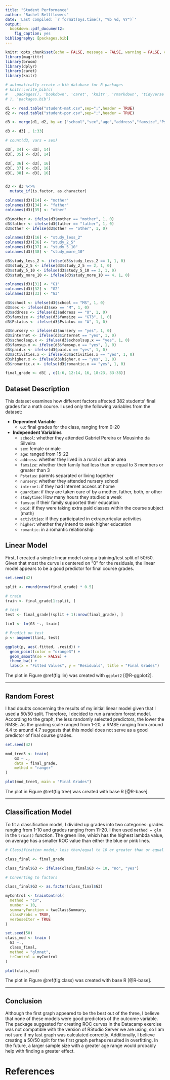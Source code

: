 ```yaml
---
title: "Student Performance"
author: "Rachel Bellflowers"
date: 'Last compiled: `r format(Sys.time(), "%b %d, %Y")`'
output: 
  bookdown::pdf_document2:
    fig_caption: yes
bibliography: [packages.bib]
---
```


```r
knitr::opts_chunk$set(echo = FALSE, message = FALSE, warning = FALSE, comment = NA, fig.align = "center")
library(magrittr)
library(broom)
library(dplyr)
library(caret)
library(knitr)
```


```r
# automatically create a bib database for R packages
# knitr::write_bib(c(
#   .packages(), 'bookdown', 'caret', 'knitr', 'rmarkdown', 'tidyverse', 'base'
# ), 'packages.bib')
```

```r
d1 <- read.table("student-mat.csv",sep=";",header = TRUE)
d2 <- read.table("student-por.csv",sep=";",header = TRUE)

d3 <- merge(d1, d2, by =c ("school","sex","age","address","famsize","Pstatus","Medu","Fedu","Mjob","Fjob","reason","nursery","internet"))

d3 <- d3[ , 1:33]
```

```r

# count(d3, vars = sex)

d3[, 34] <- d3[, 14]
d3[, 35] <- d3[, 14]

d3[, 36] <- d3[, 16]
d3[, 37] <- d3[, 16]
d3[, 38] <- d3[, 16]


d3 <- d3 %<>% 
  mutate_if(is.factor, as.character)

colnames(d3)[14] <- "mother"
colnames(d3)[34] <- "father"
colnames(d3)[35] <- "other"

d3$mother <- ifelse(d3$mother == "mother", 1, 0)
d3$father <- ifelse(d3$father == "father", 1, 0)
d3$other <- ifelse(d3$other == "other", 1, 0)

colnames(d3)[16] <- "study_less_2"
colnames(d3)[36] <- "study_2_5"
colnames(d3)[37] <- "study_5_10"
colnames(d3)[38] <- "study_more_10"

d3$study_less_2 <- ifelse(d3$study_less_2 == 1, 1, 0)
d3$study_2_5 <- ifelse(d3$study_2_5 == 2, 1, 0)
d3$study_5_10 <- ifelse(d3$study_5_10 == 3, 1, 0)
d3$study_more_10 <- ifelse(d3$study_more_10 == 4, 1, 0)

colnames(d3)[31] <- "G1"
colnames(d3)[32] <- "G2"
colnames(d3)[33] <- "G3"

d3$school <- ifelse(d3$school == "MS", 1, 0)
d3$sex <- ifelse(d3$sex == "M", 1, 0)
d3$address <- ifelse(d3$address == "U", 1, 0)
d3$famsize <- ifelse(d3$famsize == "GT3", 1, 0)
d3$Pstatus <- ifelse(d3$Pstatus == "A", 1, 0)

d3$nursery <- ifelse(d3$nursery == "yes", 1, 0)
d3$internet <- ifelse(d3$internet == "yes", 1, 0)
d3$schoolsup.x <- ifelse(d3$schoolsup.x == "yes", 1, 0)
d3$famsup.x <- ifelse(d3$famsup.x == "yes", 1, 0)
d3$paid.x <- ifelse(d3$paid.x == "yes", 1, 0)
d3$activities.x <- ifelse(d3$activities.x == "yes", 1, 0)
d3$higher.x <- ifelse(d3$higher.x == "yes", 1, 0)
d3$romantic.x <- ifelse(d3$romantic.x == "yes", 1, 0)

final_grade <- d3[ , c(1:6, 12:14, 16, 18:23, 33:38)]
```

## Dataset Description {-}

This dataset examines how different factors affected 382 students' final grades for a math course. I used only the following variables from the dataset:

- **Dependent Variable**
  - `G3`: final grades for the class, ranging from 0-20 

- **Independent Variables**
   - `school`: whether they attended Gabriel Pereira or Mousinho da Silveira
   - `sex`: female or male
   - `age`: ranged from 15-22
   - `address`: whether they lived in a rural or urban area
   - `famsize`: whether their family had less than or equal to 3 members or greater than 3
   - `Pstatus`: parents separated or living together
   - `nursery`: whether they attended nursery school
   - `internet`: if they had Internet access at home
   - `guardian`: if they are taken care of by a mother, father, both, or other
   - `studytime`: How many hours they studied a week 
   - `famsup`: if their family supported their education
   - `paid`: if they were taking extra paid classes within the course subject (math)
   - `activities`: if they participated in extracurricular activities
   - `higher`: whether they intend to seek higher education
   - `romantic`: in a romantic relationship


## Linear Model {-}

First, I created a simple linear model using a training/test split of 50/50. Given that most the curve is centered on "0" for the residuals, the linear model appears to be a good predictor for final course grades.

```r
set.seed(42)

split <- round(nrow(final_grade) * 0.5)

# train
train <- final_grade[1:split, ]

# test
test <- final_grade[(split + 1):nrow(final_grade), ] 

lin1 <- lm(G3 ~., train)

# Predict on test
p <- augment(lin1, test)

ggplot(p, aes(.fitted, .resid)) +
  geom_point(color = "orange3") +
  geom_smooth(se = FALSE) +
  theme_bw() +
  labs(x = "Fitted Values", y = "Residuals", title = "Final Grades")
```

The plot in Figure \@ref(fig:lin) was created with `ggplot2` [@R-ggplot2].

---

## Random Forest {-}

I had doubts concerning the results of my initial linear model given that I used a 50/50 split. Therefore, I decided to run a random forest model. According to the graph, the less randomly selected predictors, the lower the RMSE. As the grading scale ranged from 1-20, a RMSE ranging from around 4.4 to around 4.7 suggests that this model does not serve as a good predictor of final course grades.

```r
set.seed(42)

mod_tree3 <- train(
    G3 ~ .,
    data = final_grade,
    method = "ranger"
)

plot(mod_tree3, main = "Final Grades")
```

The plot in Figure \@ref(fig:tree) was created with base R [@R-base].

---

## Classification Model {-}

To fit a classification model, I divided up grades into two categories: grades ranging from 1-10 and grades ranging from 11-20. I then used `method = glm` in the `train()` function. The green line, which has the highest lambda value, on average has a smaller ROC value than either the blue or pink lines.


```r

# Classification modeL; less than/equal to 10 or greater than or equal to 11

class_final <- final_grade

class_final$G3 <- ifelse(class_final$G3 <= 10, "no", "yes")

# Converting to factors

class_final$G3 <- as.factor(class_final$G3)

myControl <- trainControl(
  method = "cv",
  number = 10,
  summaryFunction = twoClassSummary,
  classProbs = TRUE,
  verboseIter = TRUE
)

set.seed(50)
class_mod <- train (
  G3 ~., 
  class_final,
  method = "glmnet",
  trControl = myControl
)

plot(class_mod)
```

The plot in Figure \@ref(fig:class) was created with base R [@R-base].

---

## Conclusion {-}

Although the first graph appeared to be the best out of the three, I believe that none of these models were good predictors of the outcome variable. The package suggested for creating ROC curves in the Datacamp exercise was not compatible with the version of RStudio Server we are using, so I am not sure if my last graph was calculated correctly. Additionally, I believe creating a 50/50 split for the first graph perhaps resulted in overfitting. In the future, a larger sample size with a greater age range would probably help with finding a greater effect.


# References{-}
